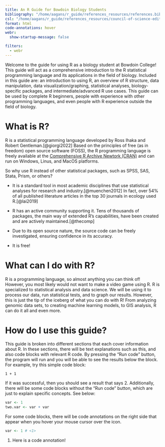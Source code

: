 ```yaml
---
title: An R Guide for Bowdoin Biology Students
bibliography: "/home/aagans/r_guide/references_resources/references.bib"
csl: "/home/aagans/r_guide/references_resources/council-of-science-editors.csl"
format: html
code-annotations: hover
webr:
  show-startup-message: false

filters:
  - webr
---
```


Welcome to the guide for using R as a biology student at Bowdoin College! This guide will act as a comprehensive introduction to the R statistical programming language and its applications in the field of biology. Included in this guide are: an introduction to using R, an overview of R structure, data manipulation, data visualization/graphing, statistical analyses, biology-specific packages, and intermediate/advanced R use cases. This guide can be used by complete R beginners, people with experience with other programming languages, and even people with R experience outside the field of biology.

# What is R?

R is a statistical programming language developed by Ross Ihaka and Robert Gentleman.[@giorgi2022] Based on the principles of free (as in freedom) open source software (FOSS), the R programming language is freely available at the [Comprehensive R Archive Newtork (CRAN)](https://cran.r-project.org/) and can run on Windows, Linus, and MacOS platforms.

So why use R instead of other statistical packages, such as SPSS, SAS, Stata, Prism, or others?

-   It is a standard tool in most academic disciplines that use statistical analyses for research and industry.[@muenchen2012] In fact, over 54% of all published literature articles in the top 30 journals in ecology used R.[@lai2019]

-   R has an active community supporting it. Tens of thousands of packages, the main way of extended R's capabilities, have been created and are actively maintained.[@thecomp]

-   Due to its open source nature, the source code can be freely investigated, ensuring confidence in its accuracy.

-   It is free!

# What can I do with R?

R is a programming language, so almost anything you can think of! However, you most likely would not want to make a video game using R. R is specialized to statistical analysis and data science. We will be using it to process our data, run statistical tests, and to graph our results. However, this is just the tip of the iceberg of what you can do with R! From analyzing genomic data sets, to creating machine learning models, to GIS analysis, R can do it all and even more.

# How do I use this guide?

This guide is broken into different sections that each cover information about R. In these sections, there will be text explanations such as this, and also code blocks with relevant R code. By pressing the "Run code" button, the program will run and you will be able to see the results below the block. For example, try this simple code block:

```webr-r
1 + 1
```

If it was successful, then you should see a result that says 2. Additionally, there will be some code blocks without the "Run code" button, which are just to explain specific concepts. See below:

``` r
var <- 1
two.var <- var + var
```

For some code blocks, there will be code annotations on the right side that appear when you hover your mouse cursor over the icon.

``` .r
var <- 1 # <1>
```

1.  Here is a code annotation!
